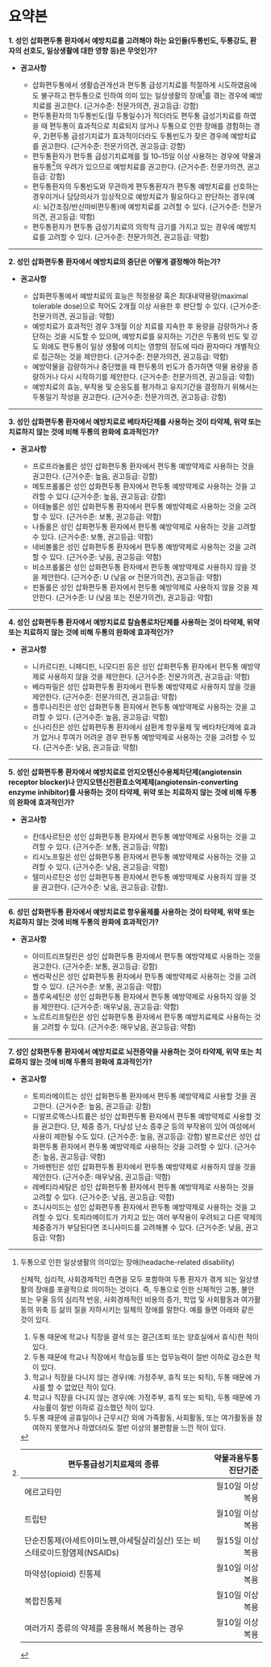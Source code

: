 \mainmatter

# 요약본

<b>1. 성인 삽화편두통 환자에서 예방치료를 고려해야 하는 요인들(두통빈도, 두통강도, 환자의 선호도, 일상생활에 대한 영향 등)은 무엇인가?</b>

- <b>권고사항</b>

    - 삽화편두통에서 생활습관개선과 편두통 급성기치료를 적절하게 시도하였음에도 불구하고 편두통으로 인하여 의미 있는 일상생활의 장애[^disability]를 겪는 경우에 예방치료를 권고한다. (근거수준: 전문가의견, 권고등급: 강함)
    -	편두통환자의 1)두통빈도(월 두통일수)가 적더라도 편두통 급성기치료를 하였을 때 편두통이 효과적으로 치료되지 않거나 두통으로 인한 장애를 경험하는 경우, 2)편두통 급성기치료가 효과적이더라도 두통빈도가 잦은 경우에 예방치료를 권고한다. (근거수준: 전문가의견, 권고등급: 강함)
    -	편두통환자가 편두통 급성기치료제를 월 10–15일 이상 사용하는 경우에 약물과용두통[^MOH]의 우려가 있으므로 예방치료를 권고한다. (근거수준: 전문가의견, 권고등급: 강함)
    -	편두통환자의 두통빈도와 무관하게 편두통환자가 편두통 예방치료를 선호하는 경우이거나 담당의사가 임상적으로 예방치료가 필요하다고 판단하는 경우(예시: 뇌간조짐/반신마비편두통)에 예방치료를 고려할 수 있다. (근거수준: 전문가의견, 권고등급: 약함)
    -	편두통환자가 편두통 급성기치료의 의학적 금기를 가지고 있는 경우에 예방치료를 고려할 수 있다. (근거수준: 전문가의견, 권고등급: 약함)
    
-----

<b>2.	성인 삽화편두통 환자에서 예방치료의 중단은 어떻게 결정해야 하는가?</b>

- <b>권고사항</b>

    - 삽화편두통에서 예방치료의 효능은 적정용량 혹은 최대내약용량(maximal tolerable dose)으로 적어도 2개월 이상 사용한 후 판단할 수 있다. (근거수준: 전문가의견, 권고등급: 약함)
    - 예방치료가 효과적인 경우 3개월 이상 치료를 지속한 후 용량을 감량하거나 중단하는 것을 시도할 수 있으며, 예방치료를 유지하는 기간은 두통의 빈도 및 강도 외에도 편두통이 일상 생활에 미치는 영향의 정도에 따라 환자마다 개별적으로 접근하는 것을 제안한다. (근거수준: 전문가의견, 권고등급: 약함)
    -	예방약물을 감량하거나 중단했을 때 편두통의 빈도가 증가하면 약물 용량을 증량하거나 다시 시작하기를 제안한다. (근거수준: 전문가의견, 권고등급: 약함)
    -	예방치료의 효능, 부작용 및 순응도를 평가하고 유지기간을 결정하기 위해서는 두통일기 작성을 권고한다. (근거수준: 전문가의견, 권고등급: 강함)

-----

<b>3. 성인 삽화편두통 환자에서 예방치료로 베타차단제를 사용하는 것이 타약제, 위약 또는 치료하지 않는 것에 비해 두통의 완화에 효과적인가?</b>

- <b>권고사항</b>

    -	프로프라놀롤은 성인 삽화편두통 환자에서 편두통 예방약제로 사용하는 것을 권고한다. (근거수준: 높음, 권고등급: 강함)
    -	메토프롤롤은 성인 삽화편두통 환자에서 편두통 예방약제로 사용하는 것을 고려할 수 있다.(근거수준: 높음, 권고등급: 강함)
    -	아테놀롤은 성인 삽화편두통 환자에서 편두통 예방약제로 사용하는 것을 고려할 수 있다. (근거수준: 보통, 권고등급: 약함)
    -	나돌롤은 성인 삽화편두통 환자에서 편두통 예방약제로 사용하는 것을 고려할 수 있다. (근거수준: 보통, 권고등급: 약함) 
    -	네비볼롤은 성인 삽화편두통 환자에서 편두통 예방약제로 사용하는 것을 고려할 수 있다. (근거수준: 낮음, 권고등급: 약함)
    -	비소프롤롤은 성인 삽화편두통 환자에서 편두통 예방약제로 사용하지 않을 것을 제안한다. (근거수준: U (낮음 or 전문가의견), 권고등급: 약함)
    -	핀돌롤은 성인 삽화편두통 환자에서 편두통 예방약제로 사용하지 않을 것을 제안한다. (근거수준: U (낮음 또는 전문가의견), 권고등급: 약함)

-----

<b>4.	성인 삽화편두통 환자에서 예방치료로 칼슘통로차단제를 사용하는 것이 타약제, 위약 또는 치료하지 않는 것에 비해 두통의 완화에 효과적인가?</b>

- <b>권고사항</b>

    -	니카르디핀, 니페디핀, 니모디핀 등은 성인 삽화편두통 환자에서 편두통 예방약제로 사용하지 않을 것을 제안한다. (근거수준: 전문가의견, 권고등급: 약함)
    -	베라파밀은 성인 삽화편두통 환자에서 편두통 예방약제로 사용하지 않을 것을 제안한다. (근거수준: 전문가의견, 권고등급: 약함)
    -	플루나리진은 성인 삽화편두통 환자에서 편두통 예방약제로 사용하는 것을 고려할 수 있다. (근거수준: 높음, 권고등급: 약함)
    -	신나리진은 성인 삽화편두통 환자에서 삼환계 항우울제 및 베타차단제에 효과가 없거나 투여가 어려운 경우 편두통 예방약제로 사용하는 것을 고려할 수 있다. (근거수준: 낮음, 권고등급: 약함)

-----

<b>5.	성인 삽화편두통 환자에서 예방치료로 안지오텐신수용체차단제(angiotensin receptor blocker)나 안지오텐신전환효소억제제(angiotensin-converting enzyme inhibitor)를 사용하는 것이 타약제, 위약 또는 치료하지 않는 것에 비해 두통의 완화에 효과적인가?</b>

- <b>권고사항</b>

    -	칸데사르탄은 성인 삽화편두통 환자에서 편두통 예방약제로 사용하는 것을 고려할 수 있다. (근거수준: 보통, 권고등급: 약함)
    -	리시노프릴은 성인 삽화편두통 환자에서 편두통 예방약제로 사용하는 것을 고려할 수 있다. (근거수준: 낮음, 권고등급: 약함)
    -	텔미사르탄은 성인 삽화편두통 환자에서 편두통 예방약제로 사용하지 않을 것을 권고한다. (근거수준: 낮음, 권고등급: 강함).

-----

<b>6. 성인 삽화편두통 환자에서 예방치료로 항우울제를 사용하는 것이 타약제, 위약 또는 치료하지 않는 것에 비해 두통의 완화에 효과적인가?</b>

- <b>권고사항</b>

    -	아미트리프틸린은 성인 삽화편두통 환자에서 편두통 예방약제로 사용하는 것을 권고한다. (근거수준: 보통, 권고등급: 강함)
    -	벤라팍신은 성인 삽화편두통 환자에서 편두통 예방약제로 사용하는 것을 고려할 수 있다. (근거수준: 보통, 권고등급: 약함) 
    -	플루옥세틴은 성인 삽화편두통 환자에서 편두통 예방약제로 사용하지 않을 것을 제안한다. (근거수준: 매우낮음, 권고등급: 약함)
    -	노르트리프틸린은 성인 삽화편두통 환자에서 편두통 예방치료제로 사용하는 것을 고려할 수 있다. (근거수준: 매우낮음, 권고등급: 약함)

-----

<b>7.	성인 삽화편두통 환자에서 예방치료로 뇌전증약을 사용하는 것이 타약제, 위약 또는 치료하지 않는 것에 비해 두통의 완화에 효과적인가?</b>

- <b>권고사항</b>
    
    - 토피라메이트는 성인 삽화편두통 환자에서 편두통 예방약제로 사용할 것을 권고한다. (근거수준: 높음, 권고등급: 강함) 
    - 디발프로엑스나트륨은 성인 삽화편두통 환자에서 편두통 예방약제로 사용할 것을 권고한다. 단, 체중 증가, 다낭성 난소 증후군 등의 부작용이 있어 여성에서 사용이 제한될 수도 있다. (근거수준: 높음, 권고등급: 강함) 발프로산은 성인 삽화편두통 환자에서 편두통 예방약제로 사용하는 것을 고려할 수 있다. (근거수준: 높음, 권고등급: 약함)
    - 가바펜틴은 성인 삽화편두통 환자에서 편두통 예방약제로 사용하지 않을 것을 제안한다. (근거수준: 매우낮음, 권고등급: 약함)
    - 레베티라세탐은 성인 삽화편두통 환자에서 편두통 예방약제로 사용하는 것을 고려할 수 있다. (근거수준: 낮음, 권고등급: 약함)
    - 조니사미드는 성인 삽화편두통 환자에서 편두통 예방약제로 사용하는 것을 고려할 수 있다. 토피라메이트가 가지고 있는 여러 부작용이 우려되고 다른 약제의 체중증가가 부담된다면 조니사미드를 고려해볼 수 있다. (근거수준: 낮음, 권고등급: 약함)



[^disability]: 두통으로 인한 일상생활의 의미있는 장애(headache-related disability)

    신체적, 심리적, 사회경제적인 측면을 모두 포함하여 두통 환자가 겪게 되는 일상생활의 장애를 포괄적으로 의미하는 것이다. 즉, 두통으로 인한 신체적인 고통, 불안 또는 우울 등의 심리적 반응, 사회경제적인 비용의 증가, 학업 및 사회활동과 여가활동의 위축 등 삶의 질을 저하시키는 일체의 장애를 말한다. 예를 들면 아래와 같은 것이 있다. 
    
    1. 두통 때문에 학교나 직장을 결석 또는 결근(조퇴 또는 양호실에서 휴식)한 적이 있다.
    2. 두통 때문에 학교나 직장에서 학습능률 또는 업무능력이 절반 이하로 감소한 적이 있다.
    3. 학교나 직장을 다니지 않는 경우(예: 가정주부, 휴직 또는 퇴직), 두통 때문에 가사를 할 수 없었던 적이 있다.
    4. 학교나 직장을 다니지 않는 경우(예: 가정주부, 휴직 또는 퇴직), 두통 때문에 가사능률이 절반 이하로 감소했던 적이 있다.
    5. 두통 때문에 공휴일이나 근무시간 외에 가족활동, 사회활동, 또는 여가활동을 참여하지 못했거나 하였더라도 절반 이상의 불편함을 느낀 적이 있다.

[^MOH]: 
| 편두통급성기치료제의 종류                                                 | 약물과용두통 진단기준 |
|---------------------------------------------------------------------------|----------------------:|
| 에르고타민                                                                | 월10일 이상 복용      |
| 트립탄                                                                    | 월10일 이상 복용      |
| 단순진통제(아세트아미노펜,아세틸살리실산) 또는 비스테로이드항염제(NSAIDs) | 월15일 이상 복용      |
| 마약성(opioid) 진통제                                                     | 월10일 이상 복용      |
| 복합진통제                                                                | 월10일 이상 복용      |
| 여러가지 종류의 약제를 혼용해서 복용하는 경우                             | 월10일 이상 복용      |
